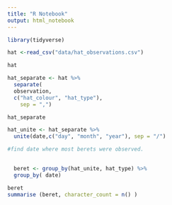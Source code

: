 ```yaml
---
title: "R Notebook"
output: html_notebook
---
```

```r
library(tidyverse)
```
```r
hat <-read_csv("data/hat_observations.csv")

hat
```
```r
hat_separate <- hat %>% 
  separate(
  observation,
  c("hat_colour", "hat_type"),
    sep = ",")

hat_separate
```
```r
hat_unite <- hat_separate %>% 
  unite(date,c("day", "month", "year"), sep = "/")
```
```r
#find date where most berets were observed.

 
  beret <- group_by(hat_unite, hat_type) %>% 
  group_by( date)

beret
summarise (beret, character_count = n() )
    
  
```

